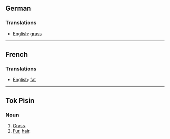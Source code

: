 ==German==
===Translations===

*[[English]]: [[grass]]
----
==French==
===Translations===

*[[English]]: [[fat]]
----
==Tok Pisin==
===Noun===
# [[Grass]].
# [[Fur]], [[hair]].